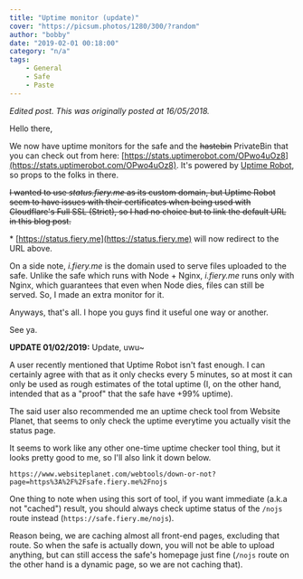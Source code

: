 ```yaml
---
title: "Uptime monitor (update)"
cover: "https://picsum.photos/1280/300/?random"
author: "bobby"
date: "2019-02-01 00:18:00"
category: "n/a"
tags:
    - General
    - Safe
    - Paste
---
```

*Edited post. This was originally posted at 16/05/2018.*

Hello there,

We now have uptime monitors for the safe and the ~~hastebin~~ PrivateBin that you can check out from here: [https://stats.uptimerobot.com/OPwo4uOz8](https://stats.uptimerobot.com/OPwo4uOz8). It's powered by [Uptime Robot](https://uptimerobot.com/), so props to the folks in there.

~~I wanted to use *status.fiery.me* as its custom domain, but Uptime Robot seem to have issues with their certificates when being used with Cloudflare's Full SSL (Strict), so I had no choice but to link the default URL in this blog post.~~

\* [https://status.fiery.me](https://status.fiery.me) will now redirect to the URL above.

On a side note, *i.fiery.me* is the domain used to serve files uploaded to the safe. Unlike the safe which runs with Node + Nginx, *i.fiery.me* runs only with Nginx, which guarantees that even when Node dies, files can still be served. So, I made an extra monitor for it.

Anyways, that's all. I hope you guys find it useful one way or another.

See ya.

**UPDATE 01/02/2019:** Update, uwu~

A user recently mentioned that Uptime Robot isn't fast enough. I can certainly agree with that as it only checks every 5 minutes, so at most it can only be used as rough estimates of the total uptime (I, on the other hand, intended that as a "proof" that the safe have +99% uptime).

The said user also recommended me an uptime check tool from Website Planet, that seems to only check the uptime everytime you actually visit the status page.

It seems to work like any other one-time uptime checker tool thing, but it looks pretty good to me, so I'll also link it down below.

`https://www.websiteplanet.com/webtools/down-or-not?page=https%3A%2F%2Fsafe.fiery.me%2Fnojs`

One thing to note when using this sort of tool, if you want immediate (a.k.a not "cached") result, you should always check uptime status of the `/nojs` route instead (`https://safe.fiery.me/nojs`).

Reason being, we are caching almost all front-end pages, excluding that route. So when the safe is actually down, you will not be able to upload anything, but can still access the safe's homepage just fine (`/nojs` route on the other hand is a dynamic page, so we are not caching that).
